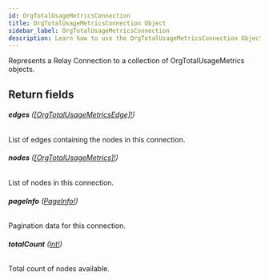 ```yaml
---
id: OrgTotalUsageMetricsConnection
title: OrgTotalUsageMetricsConnection Object
sidebar_label: OrgTotalUsageMetricsConnection
description: Learn how to use the OrgTotalUsageMetricsConnection Object for Builder's API.
---
```


Represents a Relay Connection to a collection of OrgTotalUsageMetrics objects.

## Return fields

###### <b>edges</b> ([[OrgTotalUsageMetricsEdge]!](/composer/builder/api/schema/object/OrgTotalUsageMetricsEdge.mdx))

List of edges containing the nodes in this connection.

###### <b>nodes</b> ([[OrgTotalUsageMetrics]!](/composer/builder/api/schema/object/OrgTotalUsageMetrics.mdx))

List of nodes in this connection.

###### <b>pageInfo</b> ([PageInfo!](/composer/builder/api/schema/object/PageInfo.mdx))

Pagination data for this connection.

###### <b>totalCount</b> ([Int!](/composer/builder/api/schema/scalar/Int.mdx))

Total count of nodes available.
